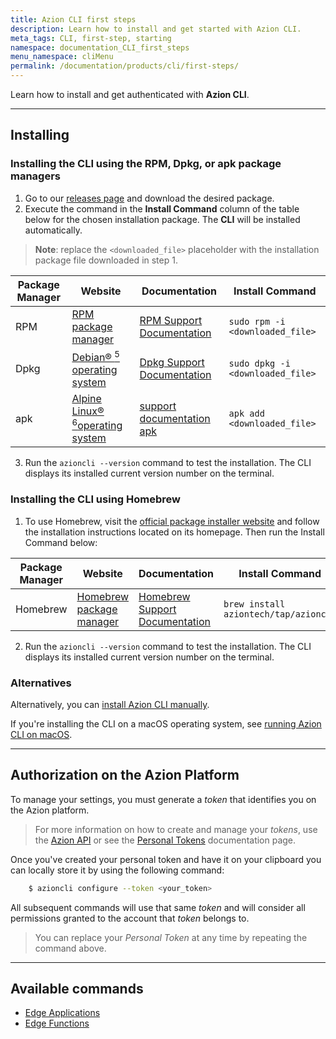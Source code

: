 ```yaml
---
title: Azion CLI first steps
description: Learn how to install and get started with Azion CLI.
meta_tags: CLI, first-step, starting
namespace: documentation_CLI_first_steps
menu_namespace: cliMenu
permalink: /documentation/products/cli/first-steps/
---
```


Learn how to install and get authenticated with **Azion CLI**.

---

## Installing

### Installing the CLI using the RPM, Dpkg, or apk package managers

1. Go to our [releases page](https://github.com/aziontech/azion-cli/releases) and download the desired package.
2. Execute the command in the **Install Command** column of the table below for the chosen installation package. The **CLI** will be installed automatically.

> **Note**: replace the `<downloaded_file>` placeholder with the installation package file downloaded in step 1.

| Package Manager | Website | Documentation | Install Command |
| ---------------------- | ------------ | -------- | ----------- |
| RPM | [RPM package manager](https://rpm.org/index.html) | [RPM Support Documentation](https://rpm.org/documentation.html) | `sudo rpm -i <downloaded_file>` |
| Dpkg | [Debian&reg; <sup>5</sup> operating system](https://www.debian.org/) | [Dpkg Support Documentation](https://wiki.debian.org/Teams/Dpkg)| `sudo dpkg -i <downloaded_file>` |
| apk | [Alpine Linux&reg; <sup>6</sup>operating system](https://docs.alpinelinux.org/user-handbook/0.1a/Working/apk.html) | [support documentation apk](https://docs.alpinelinux.org/user-handbook/0.1a/Working/apk.html) | `apk add <downloaded_file>` |

3. Run the `azioncli --version` command to test the installation. The CLI displays its installed current version number on the terminal.

### Installing the CLI using Homebrew

1. To use Homebrew, visit the [official package installer website](https://brew.sh/) and follow the installation instructions located on its homepage. Then run the Install Command below:

| Package Manager | Website | Documentation | Install Command |
| ---------------------- | ------------ | -------- | ----------- |
| Homebrew | [Homebrew package manager](https://brew.sh/) | [Homebrew Support Documentation](https://docs.brew.sh/Manpage) | `brew install aziontech/tap/azioncli` |

2. Run the `azioncli --version` command to test the installation. The CLI displays its installed current version number on the terminal.

### Alternatives

Alternatively, you can [install Azion CLI manually](/en/documentation/products/guides/cli-installing-manually/).

If you're installing the CLI on a macOS operating system, see [running Azion CLI on macOS](/en/documentation/products/guides/cli-running-macos/).

---

## Authorization on the Azion Platform

To manage your settings, you must generate a *token* that identifies you on the Azion platform.

> For more information on how to create and manage your *tokens*, use the [Azion API](https://api.azion.com/#aab16606-2014-43d0-9b7a-dc564146a1ac) or see the [Personal Tokens](/en/documentation/products/accounts/personal-tokens/) documentation page.

Once you've created your personal token and have it on your clipboard you can locally store it by using the following command:

```bash
    $ azioncli configure --token <your_token>
```

All subsequent commands will use that same *token* and will consider all permissions granted to the account that *token* belongs to.

> You can replace your *Personal Token* at any time by repeating the command above.

---

## Available commands

- [Edge Applications](/en/documentation/products/cli/edge-applications/)
- [Edge Functions](/en/documentation/products/cli/edge-functions/)
